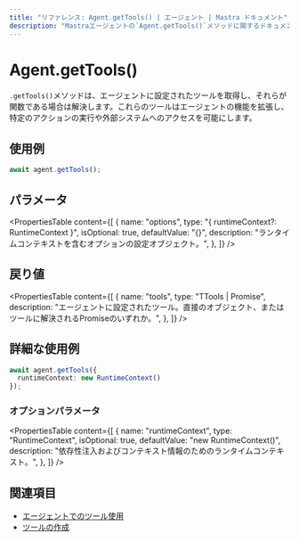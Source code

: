 ```yaml
---
title: "リファレンス: Agent.getTools() | エージェント | Mastra ドキュメント"
description: "Mastraエージェントの`Agent.getTools()`メソッドに関するドキュメントです。エージェントが利用可能なツールを取得するメソッドについて説明します。"
---
```




# Agent.getTools()

`.getTools()`メソッドは、エージェントに設定されたツールを取得し、それらが関数である場合は解決します。これらのツールはエージェントの機能を拡張し、特定のアクションの実行や外部システムへのアクセスを可能にします。



## 使用例

```typescript copy
await agent.getTools();
```



## パラメータ

<PropertiesTable
  content={[
    {
      name: "options",
      type: "{ runtimeContext?: RuntimeContext }",
      isOptional: true,
      defaultValue: "{}",
      description: "ランタイムコンテキストを含むオプションの設定オブジェクト。",
    },
  ]}
/>



## 戻り値

<PropertiesTable
  content={[
    {
      name: "tools",
      type: "TTools | Promise<TTools>",
      description: "エージェントに設定されたツール。直接のオブジェクト、またはツールに解決されるPromiseのいずれか。",
    },
  ]}
/>



## 詳細な使用例

```typescript copy
await agent.getTools({
  runtimeContext: new RuntimeContext()
});
```

### オプションパラメータ

<PropertiesTable
  content={[
    {
      name: "runtimeContext",
      type: "RuntimeContext",
      isOptional: true,
      defaultValue: "new RuntimeContext()",
      description: "依存性注入およびコンテキスト情報のためのランタイムコンテキスト。",
    },
  ]}
/>



## 関連項目

- [エージェントでのツール使用](../../docs/agents/using-tools-and-mcp.mdx)
- [ツールの作成](../../docs/tools-mcp/overview.mdx)
